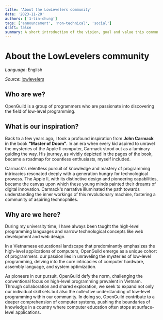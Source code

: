 ```yaml
---
title: 'About the LowLevelers community'
date: '2023-11-20'
authors: ['1-tin-chung']
tags: ['announcement', 'non-technical', 'social']
draft: false
summary: A short introduction of the vision, goal and value this community is trying to deliver along with the contribution guide.
---
```


# About the LowLevelers community

_Language_: English

_Source_: [lowlevelers](https://github.com/lowlevelers)

## Who are we?

OpenGuild is a group of programmers who are passionate into discovering the field of low-level programming.

## What is our inspiration?

Back to a few years ago, I took a profound inspiration from **John Carmack** in the book **"Master of Doom"**. In an era when every kid aspired to unravel the mysteries of the Apple II computer, Carmack stood out as a luminary guiding the way. His journey, as vividly depicted in the pages of the book, became a roadmap for countless enthusiasts, myself included.

Carmack's relentless pursuit of knowledge and mastery of programming intricacies resonated deeply with a generation hungry for technological prowess. The Apple II, with its distinctive design and pioneering capabilities, became the canvas upon which these young minds painted their dreams of digital innovation. Carmack's narrative illuminated the path towards understanding the inner workings of this revolutionary machine, fostering a community of aspiring technophiles.

## Why are we here?

During my university time, I have always been taught the high-level programming languages and narrow technological concepts like web development and web design.

In a Vietnamese educational landscape that predominantly emphasizes the high-level applications of computers, OpenGuild emerge as a unique cohort of programmers. our passion lies in unraveling the mysteries of low-level programming, delving into the core intricacies of computer hardware, assembly language, and system optimization.

As pioneers in our pursuit, OpenGuild defy the norm, challenging the conventional focus on high-level programming prevalent in Vietnam. Through collaboration and shared exploration, we seek to expand not only our individual skill sets but also the collective understanding of low-level programming within our community. In doing so, OpenGuild contribute to a deeper comprehension of computer systems, pushing the boundaries of knowledge in a country where computer education often stops at surface-level applications.
